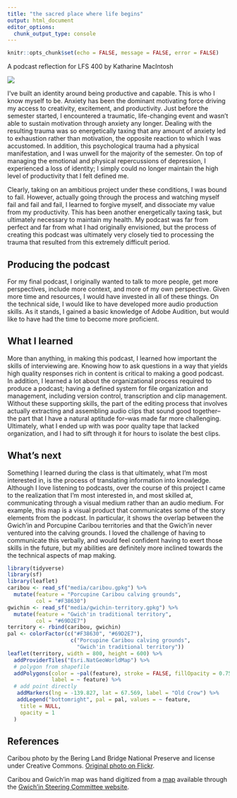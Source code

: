 ```yaml
---
title: "the sacred place where life begins"
output: html_document
editor_options: 
  chunk_output_type: console
---
```


```r
knitr::opts_chunk$set(echo = FALSE, message = FALSE, error = FALSE)
```


A podcast reflection for LFS 400 by Katharine MacIntosh

<img src="media/caribou.jpg" style="display: block; margin: auto;" />

I’ve built an identity around being productive and capable. This is who I know myself to be. Anxiety has been the dominant motivating force driving my access to creativity, excitement, and productivity. Just before the semester started, I encountered a traumatic, life-changing event and wasn’t able to sustain motivation through anxiety any longer. Dealing with the resulting trauma was so energetically taxing that any amount of anxiety led to exhaustion rather than motivation, the opposite reaction to which I was accustomed. In addition, this psychological trauma had a physical manifestation, and I was unwell for the majority of the semester. On top of managing the emotional and physical repercussions of depression, I experienced a loss of identity; I simply could no longer maintain the high level of productivity that I felt defined me.

Clearly, taking on an ambitious project under these conditions, I was bound to fail.  However, actually going through the process and watching myself fail and fail and fail, I learned to forgive myself, and dissociate my value from my productivity. This has been another energetically taxing task, but ultimately necessary to maintain my health. My podcast was far from perfect and far from what I had originally envisioned, but the process of creating this podcast was ultimately very closely tied to processing the trauma that resulted from this extremely difficult period.

## Producing the podcast

For my final podcast, I originally wanted to talk to more people, get more perspectives, include more context, and more of my own perspective. Given more time and resources, I would have invested in all of these things. On the technical side, I would like to have developed more audio production skills. As it stands, I gained a basic knowledge of Adobe Audition, but would like to have had the time to become more proficient.

## What I learned

More than anything, in making this podcast, I learned how important the skills of interviewing are. Knowing how to ask questions in a way that yields high quality responses rich in content is critical to making a good podcast. In addition, I learned a lot about the organizational process required to produce a podcast; having a defined system for file organization and management, including version control, transcription and clip management. Without these supporting skills, the part of the editing process that involves actually extracting and assembling audio clips that sound good together–the part that I have a natural aptitude for–was made far more challenging. Ultimately, what I ended up with was poor quality tape that lacked organization, and I had to sift through it for hours to isolate the best clips.

## What's next

Something I learned during the class is that ultimately, what I'm most interested in, is the process of translating information into knowledge. Although I love listening to podcasts, over the course of this project I came to the realization that I'm most interested in, and most skilled at, communicating through a visual medium rather than an audio medium. For example, this map is a visual product that communicates some of the story elements from the podcast. In particular, it shows the overlap between the Gwich'in and Porcupine Caribou territories and that the Gwich'in never ventured into the calving grounds. I loved the challenge of having to communicate this verbally, and would feel confident having to exert those skills in the future, but my abilities are definitely more inclined towards the the technical aspects of map making.

```r
library(tidyverse)
library(sf)
library(leaflet)
caribou <- read_sf("media/caribou.gpkg") %>% 
  mutate(feature = "Porcupine Caribou calving grounds",
         col = "#F38630")
gwichin <- read_sf("media/gwichin-territory.gpkg") %>% 
  mutate(feature = "Gwich'in traditional territory",
         col = "#69D2E7")
territory <- rbind(caribou, gwichin)
pal <- colorFactor(c("#F38630", "#69D2E7"), 
                    c("Porcupine Caribou calving grounds", 
                      "Gwich'in traditional territory"))
leaflet(territory, width = 800, height = 600) %>% 
  addProviderTiles("Esri.NatGeoWorldMap") %>% 
  # polygon from shapefile
  addPolygons(color = ~pal(feature), stroke = FALSE, fillOpacity = 0.75,
              label = ~ feature) %>% 
  # add point directly
   addMarkers(lng = -139.827, lat = 67.569, label = "Old Crow") %>% 
   addLegend("bottomright", pal = pal, values = ~ feature,
    title = NULL,
    opacity = 1
  )
```

## References

Caribou photo by the Bering Land Bridge National Preserve and license under Creative Commons. [Original photo on Flickr](https://www.flickr.com/photos/bering_land_bridge/7584241230).

Caribou and Gwich'in map was hand digitized from a [map](http://ourarcticrefuge.org/wp-content/uploads/2012/09/map-small.jpg) available through the [Gwich'in Steering Committee website](http://ourarcticrefuge.org/).